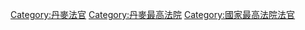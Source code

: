 [[Category:丹麥法官|Category:丹麥法官]]
[[Category:丹麥最高法院|Category:丹麥最高法院]]
[[Category:國家最高法院法官|Category:國家最高法院法官]]